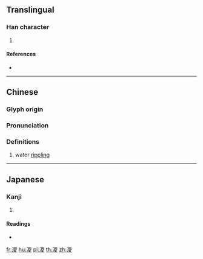 {{character info/new}}

==Translingual==

===Han character===
{{Han char|rn=85|rad=水|as=10|sn=13|four=|canj=EWCE|ids=⿰氵畟}}

# {{defn|Han|sort=水10}}

====References====
* {{Han ref|kx=0640.260|dkj=17971|dj=1048.020|hdz=31698.110|uh=6EAD|ud=28333}}

----

==Chinese==
{{zh-forms}}

===Glyph origin===
{{Han etym}}

===Pronunciation===
{{zh-pron
|m=zé
|c=
|mc=y
|oc=y
|ma=
|cat=
}}

===Definitions===
{{zh-hanzi}}

# water [[rippling]]

----

==Japanese==

===Kanji===
{{ja-kanji|grade=|rs=水10}}

# {{defn|lang=ja|sort=水10}}

====Readings====
* {{ja-readings|on=[[しょく]] (shoku), [[じき]] (jiki)|kun=}}

[[fr:溭]]
[[hu:溭]]
[[pl:溭]]
[[th:溭]]
[[zh:溭]]